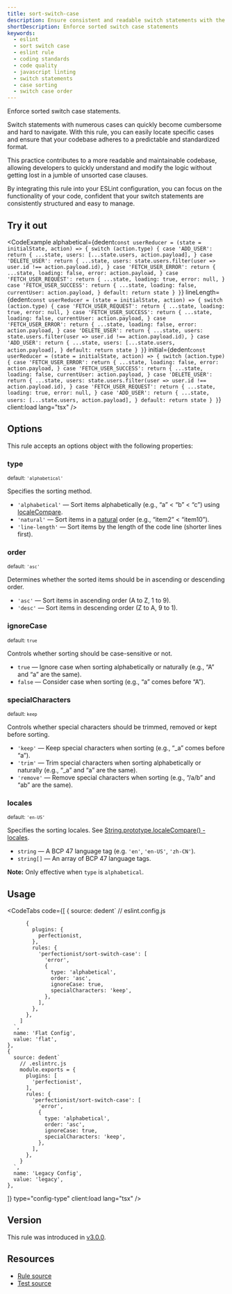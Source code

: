 ```yaml
---
title: sort-switch-case
description: Ensure consistent and readable switch statements with the sort-switch-case ESLint rule. Automatically sort case clauses within switch statements to improve code clarity and maintainability
shortDescription: Enforce sorted switch case statements
keywords:
  - eslint
  - sort switch case
  - eslint rule
  - coding standards
  - code quality
  - javascript linting
  - switch statements
  - case sorting
  - switch case order
---
```



Enforce sorted switch case statements.

Switch statements with numerous cases can quickly become cumbersome and hard to navigate. With this rule, you can easily locate specific cases and ensure that your codebase adheres to a predictable and standardized format.

This practice contributes to a more readable and maintainable codebase, allowing developers to quickly understand and modify the logic without getting lost in a jumble of unsorted case clauses.

By integrating this rule into your ESLint configuration, you can focus on the functionality of your code, confident that your switch statements are consistently structured and easy to manage.

## Try it out

<CodeExample
  alphabetical={dedent`
    const userReducer = (state = initialState, action) => {
      switch (action.type) {
        case 'ADD_USER':
          return {
            ...state,
            users: [...state.users, action.payload],
          }
        case 'DELETE_USER':
          return {
            ...state,
            users: state.users.filter(user => user.id !== action.payload.id),
          }
        case 'FETCH_USER_ERROR':
          return {
            ...state,
            loading: false,
            error: action.payload,
          }
        case 'FETCH_USER_REQUEST':
          return {
            ...state,
            loading: true,
            error: null,
          }
        case 'FETCH_USER_SUCCESS':
          return {
            ...state,
            loading: false,
            currentUser: action.payload,
          }
        default:
          return state
      }
    }
  `}
  lineLength={dedent`
    const userReducer = (state = initialState, action) => {
      switch (action.type) {
        case 'FETCH_USER_REQUEST':
          return {
            ...state,
            loading: true,
            error: null,
          }
        case 'FETCH_USER_SUCCESS':
          return {
            ...state,
            loading: false,
            currentUser: action.payload,
          }
        case 'FETCH_USER_ERROR':
          return {
            ...state,
            loading: false,
            error: action.payload,
          }
        case 'DELETE_USER':
          return {
            ...state,
            users: state.users.filter(user => user.id !== action.payload.id),
          }
        case 'ADD_USER':
          return {
            ...state,
            users: [...state.users, action.payload],
          }
        default:
          return state
      }
    }
  `}
  initial={dedent`
    const userReducer = (state = initialState, action) => {
      switch (action.type) {
        case 'FETCH_USER_ERROR':
          return {
            ...state,
            loading: false,
            error: action.payload,
          }
        case 'FETCH_USER_SUCCESS':
          return {
            ...state,
            loading: false,
            currentUser: action.payload,
          }
        case 'DELETE_USER':
          return {
            ...state,
            users: state.users.filter(user => user.id !== action.payload.id),
          }
        case 'FETCH_USER_REQUEST':
          return {
            ...state,
            loading: true,
            error: null,
          }
        case 'ADD_USER':
          return {
            ...state,
            users: [...state.users, action.payload],
          }
        default:
          return state
      }
    }
  `}
  client:load
  lang="tsx"
/>

## Options

This rule accepts an options object with the following properties:

### type

<sub>default: `'alphabetical'`</sub>

Specifies the sorting method.

- `'alphabetical'` — Sort items alphabetically (e.g., “a” < “b” < “c”) using [localeCompare](https://developer.mozilla.org/en-US/docs/Web/JavaScript/Reference/Global_Objects/String/localeCompare).
- `'natural'` — Sort items in a [natural](https://github.com/yobacca/natural-orderby) order (e.g., “item2” < “item10”).
- `'line-length'` — Sort items by the length of the code line (shorter lines first).

### order

<sub>default: `'asc'`</sub>

Determines whether the sorted items should be in ascending or descending order.

- `'asc'` — Sort items in ascending order (A to Z, 1 to 9).
- `'desc'` — Sort items in descending order (Z to A, 9 to 1).

### ignoreCase

<sub>default: `true`</sub>

Controls whether sorting should be case-sensitive or not.

- `true` — Ignore case when sorting alphabetically or naturally (e.g., “A” and “a” are the same).
- `false` — Consider case when sorting (e.g., “a” comes before “A”).

### specialCharacters

<sub>default: `keep`</sub>

Controls whether special characters should be trimmed, removed or kept before sorting.

- `'keep'` — Keep special characters when sorting (e.g., “_a” comes before “a”).
- `'trim'` — Trim special characters when sorting alphabetically or naturally (e.g., “_a” and “a” are the same).
- `'remove'` — Remove special characters when sorting (e.g., “/a/b” and “ab” are the same).

### locales

<sub>default: `'en-US'`</sub>

Specifies the sorting locales. See [String.prototype.localeCompare() - locales](https://developer.mozilla.org/en-US/docs/Web/JavaScript/Reference/Global_Objects/String/localeCompare#locales).

- `string` — A BCP 47 language tag (e.g. `'en'`, `'en-US'`, `'zh-CN'`).
- `string[]` — An array of BCP 47 language tags.

**Note:** Only effective when `type` is `alphabetical`.

## Usage

<CodeTabs
  code={[
    {
      source: dedent`
        // eslint.config.js

          {
            plugins: {
              perfectionist,
            },
            rules: {
              'perfectionist/sort-switch-case': [
                'error',
                {
                  type: 'alphabetical',
                  order: 'asc',
                  ignoreCase: true,
                  specialCharacters: 'keep',
                },
              ],
            },
          },
        ]
      `,
      name: 'Flat Config',
      value: 'flat',
    },
    {
      source: dedent`
        // .eslintrc.js
        module.exports = {
          plugins: [
            'perfectionist',
          ],
          rules: {
            'perfectionist/sort-switch-case': [
              'error',
              {
                type: 'alphabetical',
                order: 'asc',
                ignoreCase: true,
                specialCharacters: 'keep',
              },
            ],
          },
        }
      `,
      name: 'Legacy Config',
      value: 'legacy',
    },
  ]}
  type="config-type"
  client:load
  lang="tsx"
/>

## Version

This rule was introduced in [v3.0.0](https://github.com/azat-io/eslint-plugin-perfectionist/releases/tag/v3.0.0).

## Resources

- [Rule source](https://github.com/azat-io/eslint-plugin-perfectionist/blob/main/rules/sort-switch-case.ts)
- [Test source](https://github.com/azat-io/eslint-plugin-perfectionist/blob/main/test/sort-switch-case.test.ts)

